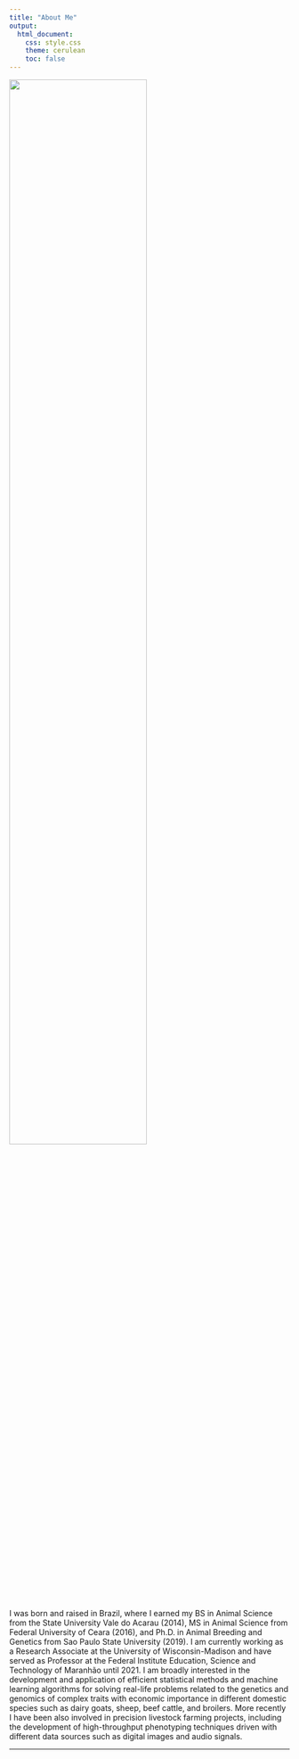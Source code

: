 ---
title: "About Me"
output: 
  html_document:
    css: style.css
    theme: cerulean
    toc: false
---

![](profile.jpg){width=70%}   


I was born and raised in Brazil, where I earned my BS in Animal Science from the State University Vale do Acarau (2014), MS in Animal Science from Federal University of Ceara (2016), and Ph.D. in Animal Breeding and Genetics from Sao Paulo State University (2019). I am currently working as a Research Associate at the University of Wisconsin-Madison and have served as Professor at the Federal Institute Education, Science and Technology of Maranhão until 2021. I am broadly interested in the development and application of efficient statistical methods and machine learning algorithms for solving real-life problems related to the genetics and genomics of complex traits with economic importance in different domestic species such as dairy goats, sheep, beef cattle, and broilers. More recently I have been also involved in precision livestock farming projects, including the development of high-throughput phenotyping techniques driven with different data sources such as digital images and audio signals.

***

 

